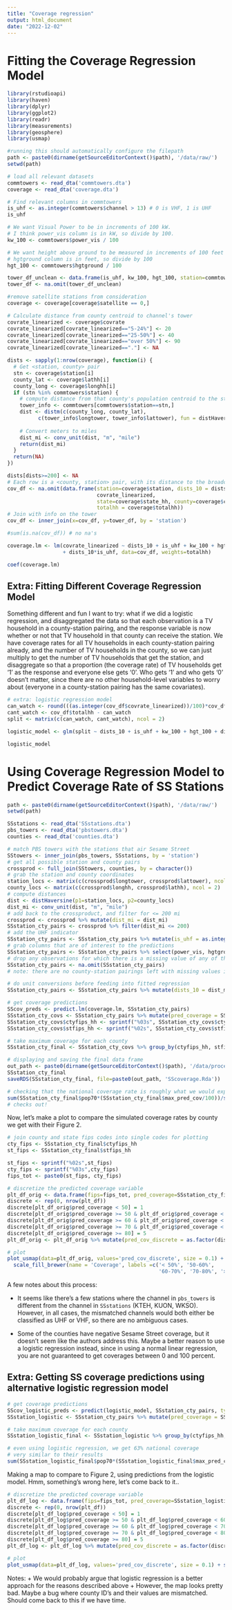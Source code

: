 ```yaml
---
title: "Coverage regression"
output: html_document
date: "2022-12-02"
---
```


# Fitting the Coverage Regression Model

```r
library(rstudioapi)
library(haven)
library(dplyr)
library(ggplot2)
library(readr)
library(measurements)
library(geosphere)
library(usmap)
```

```r
#running this should automatically configure the filepath
path <- paste0(dirname(getSourceEditorContext()$path), '/data/raw/')
setwd(path)

# load all relevant datasets
commtowers <- read_dta('commtowers.dta')
coverage <- read_dta('coverage.dta')

# Find relevant columns in commtowers
is_uhf <- as.integer(commtowers$channel > 13) # 0 is VHF, 1 is UHF
is_uhf

# We want Visual Power to be in increments of 100 kW.
# I think power_vis column is in kW, so divide by 100.
kw_100 <- commtowers$power_vis / 100

# We want height above ground to be measured in increments of 100 feet
# hgtground column is in feet, so divide by 100
hgt_100 <- commtowers$hgtground / 100

tower_df_unclean <- data.frame(is_uhf, kw_100, hgt_100, station=commtowers$station)
tower_df <- na.omit(tower_df_unclean)

#remove satellite stations from consideration
coverage <- coverage[coverage$satellite == 0,]

# Calculate distance from county centroid to channel's tower
covrate_linearized <- coverage$covrate
covrate_linearized[covrate_linearized=="5-24%"] <- 20
covrate_linearized[covrate_linearized=="25-50%"] <- 40
covrate_linearized[covrate_linearized=="over 50%"] <- 90
covrate_linearized[covrate_linearized=="."] <- NA

dists <- sapply(1:nrow(coverage), function(i) {
  # Get <station, county> pair
  stn <- coverage$station[i]
  county_lat <- coverage$lathh[i]
  county_long <- coverage$longhh[i]
  if (stn %in% commtowers$station) {
    # compute distance from that county's population centroid to the station's tower
    tower_info <- commtowers[commtowers$station==stn,]
    dist <- distm(c(county_long, county_lat), 
          c(tower_info$longtower, tower_info$lattower), fun = distHaversine)
    
    # Convert meters to miles
    dist_mi <- conv_unit(dist, "m", "mile")
    return(dist_mi)
  } 
  return(NA)
})

dists[dists>=200] <- NA
# Each row is a <county, station> pair, with its distance to the broadcasting tower
cov_df <- na.omit(data.frame(station=coverage$station, dists_10 = dists/10, 
                             covrate_linearized,
                             state=coverage$state_hh, county=coverage$county_hh, 
                             totalhh = coverage$totalhh))
# Join with info on the tower
cov_df <- inner_join(x=cov_df, y=tower_df, by = 'station')

#sum(is.na(cov_df)) # no na's

coverage.lm <- lm(covrate_linearized ~ dists_10 + is_uhf + kw_100 + hgt_100 
                  + dists_10*is_uhf, data=cov_df, weights=totalhh)

coef(coverage.lm)
```
## Extra: Fitting Different Coverage Regression Model

Something different and fun I want to try: what if we did a logistic regression,
and disaggregated the data so that each observation is a TV household in a county-station pairing,
and the response variable is now whether or not that TV household in that county can receive the station.
We have coverage rates for all TV households in each county-station pairing already, and the number of TV households in the county, so we can just multiply to get the number of TV households that get the station, and disaggregate so that
a proportion (the coverage rate) of TV households get '1' as the response and everyone else gets '0'.
Who gets '1' and who gets '0' doesn't matter, since there are no other household-level variables to worry
about (everyone in a county-station pairing has the same covariates).

```r
# extra: logistic regression model
can_watch <- round(((as.integer(cov_df$covrate_linearized))/100)*cov_df$totalhh)
cant_watch <- cov_df$totalhh - can_watch
split <- matrix(c(can_watch, cant_watch), ncol = 2)

logistic_model <- glm(split ~ dists_10 + is_uhf + kw_100 + hgt_100 + dists_10*is_uhf, family='binomial', data=cov_df)

logistic_model
```

# Using Coverage Regression Model to Predict Coverage Rate of SS Stations

```r
path <- paste0(dirname(getSourceEditorContext()$path), '/data/raw/')
setwd(path)

SSstations <- read_dta('SSstations.dta')
pbs_towers <- read_dta('pbstowers.dta')
counties <- read_dta('counties.dta')
```

```r
# match PBS towers with the stations that air Sesame Street
SStowers <- inner_join(pbs_towers, SSstations, by = 'station')
# get all possible station and county pairs 
crossprod <- full_join(SStowers, counties, by = character())
# grab the station and county coordinates
station_locs <- matrix(c(crossprod$longtower, crossprod$lattower), ncol = 2)
county_locs <- matrix(c(crossprod$longhh, crossprod$lathh), ncol = 2)
# compute distances
dist <- distHaversine(p1=station_locs, p2=county_locs)
dist_mi <- conv_unit(dist, "m", "mile")
# add back to the crossproduct, and filter for <= 200 mi
crossprod <- crossprod %>% mutate(dist_mi = dist_mi)
SSstation_cty_pairs <- crossprod %>% filter(dist_mi <= 200)
# add the UHF indicator
SSstation_cty_pairs <- SSstation_cty_pairs %>% mutate(is_uhf = as.integer(SSstation_cty_pairs$channel.x > 13))
# grab columns that are of interest to the predictions
SSstation_cty_pairs <- SSstation_cty_pairs %>% select(power_vis, hgtground, dist_mi, is_uhf, ctyname, stname, ctyfips_hh, stfips_hh, pop70)
# drop any observations for which there is a missing value of any of these crucial measures for coverage prediction
SSstation_cty_pairs <- na.omit(SSstation_cty_pairs)
# note: there are no county-station pairings left with missing values in these columns

# do unit conversions before feeding into fitted regression
SSstation_cty_pairs <- SSstation_cty_pairs %>% mutate(dists_10 = dist_mi/10, kw_100 = power_vis/100, hgt_100 = hgtground/100)

# get coverage predictions
SScov_preds <- predict.lm(coverage.lm, SSstation_cty_pairs)
SSstation_cty_covs <- SSstation_cty_pairs %>% mutate(pred_coverage = SScov_preds)
SSstation_cty_covs$ctyfips_hh <- sprintf("%03s", SSstation_cty_covs$ctyfips_hh)
SSstation_cty_covs$stfips_hh <- sprintf("%02s", SSstation_cty_covs$stfips_hh)

# take maximum coverage for each county
SSstation_cty_final <- SSstation_cty_covs %>% group_by(ctyfips_hh, stfips_hh) %>% mutate(max_pred_cov = max(pred_coverage)) %>% filter(pred_coverage == max_pred_cov) %>% ungroup() %>% select(-pred_coverage)
```

```r
# displaying and saving the final data frame
out_path <- paste0(dirname(getSourceEditorContext()$path), '/data/processed/')
SSstation_cty_final
saveRDS(SSstation_cty_final, file=paste0(out_path, 'SScoverage.Rda'))
```

```r
# checking that the national coverage rate is roughly what we would expect, they got 65%
sum(SSstation_cty_final$pop70*(SSstation_cty_final$max_pred_cov/100))/sum(SSstation_cty_final$pop70)
# checks out!
```

Now, let's make a plot to compare the simulated coverage rates by county we get with
their Figure 2.

```r
# join county and state fips codes into single codes for plotting
cty_fips <- SSstation_cty_final$ctyfips_hh
st_fips <- SSstation_cty_final$stfips_hh

st_fips <- sprintf("%02s",st_fips)
cty_fips <- sprintf("%03s",cty_fips)
fips_tot <- paste0(st_fips, cty_fips)

# discretize the predicted coverage variable
plt_df_orig <- data.frame(fips=fips_tot, pred_coverage=SSstation_cty_final$max_pred_cov)
discrete <- rep(0, nrow(plt_df))
discrete[plt_df_orig$pred_coverage < 50] = 1
discrete[plt_df_orig$pred_coverage >= 50 & plt_df_orig$pred_coverage < 60] = 2
discrete[plt_df_orig$pred_coverage >= 60 & plt_df_orig$pred_coverage < 70] = 3
discrete[plt_df_orig$pred_coverage >= 70 & plt_df_orig$pred_coverage < 80] = 4
discrete[plt_df_orig$pred_coverage >= 80] = 5
plt_df_orig <- plt_df_orig %>% mutate(pred_cov_discrete = as.factor(discrete))

# plot
plot_usmap(data=plt_df_orig, values='pred_cov_discrete', size = 0.1) + 
  scale_fill_brewer(name = 'Coverage', labels =c('< 50%', '50-60%', 
                                                 '60-70%', '70-80%', '>80%', 'No Data'))
```

A few notes about this process:

+ It seems like there's a few stations where the channel in `pbs_towers`
is different from the channel in `SSstations` (KTEH, KUON, WKSO). However, in all cases,
the mismatched channels would both either be classified as UHF or VHF, so there are 
no ambiguous cases.

+ Some of the counties have negative Sesame Street coverage, but it doesn't seem like the authors address this. Maybe a better reason to use a logistic regression instead, since in using a normal linear regression, you are not guaranteed to get coverages between 0 and 100 percent.

## Extra: Getting SS coverage predictions using alternative logistic regression model

```r
# get coverage predictions
SScov_logistic_preds <- predict(logistic_model, SSstation_cty_pairs, type = 'response')
SSstation_logistic <- SSstation_cty_pairs %>% mutate(pred_coverage = SScov_logistic_preds)

# take maximum coverage for each county
SSstation_logistic_final <- SSstation_logistic %>% group_by(ctyfips_hh, stfips_hh) %>% mutate(max_pred_cov = max(pred_coverage)) %>% filter(pred_coverage == max_pred_cov) %>% ungroup() %>% select(-pred_coverage)
```

```r
# even using logistic regression, we get 63% national coverage
# very similar to their results
sum(SSstation_logistic_final$pop70*(SSstation_logistic_final$max_pred_cov))/sum(SSstation_logistic_final$pop70)
```

Making a map to compare to Figure 2, using predictions from the logistic model.
Hmm, something's wrong here, let's come back to it..

```r
# discretize the predicted coverage variable
plt_df_log <- data.frame(fips=fips_tot, pred_coverage=SSstation_logistic_final$max_pred_cov*100)
discrete <- rep(0, nrow(plt_df))
discrete[plt_df_log$pred_coverage < 50] = 1
discrete[plt_df_log$pred_coverage >= 50 & plt_df_log$pred_coverage < 60] = 2
discrete[plt_df_log$pred_coverage >= 60 & plt_df_log$pred_coverage < 70] = 3
discrete[plt_df_log$pred_coverage >= 70 & plt_df_log$pred_coverage < 80] = 4
discrete[plt_df_log$pred_coverage >= 80] = 5
plt_df_log <- plt_df_log %>% mutate(pred_cov_discrete = as.factor(discrete))

# plot
plot_usmap(data=plt_df_log, values='pred_cov_discrete', size = 0.1) + scale_fill_brewer(name = 'Coverage', labels =c('< 50%', '50-60%', '60-70%', '70-80%', '>80%', 'No Data'))
```
Notes:
+ We would probably argue that logistic regression is a better approach for the reasons described above
+ However, the map looks pretty bad. Maybe a bug where county ID's and their values are mismatched. Should come back to this if we have time.

